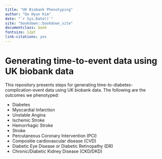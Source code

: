 ```yaml
--- 
title: "UK Biobank Phenotyping"
author: "Do Hyun Kim"
date: "`r Sys.Date()`"
site: "bookdown::bookdown_site"
documentclass: book
fontsize: 12pt
link-citations: yes
---
```


# Generating time-to-event data using UK biobank data {-}

This repository presents steps for generating time-to-diabetes-complication-event data using UK biobank data. The following are the outcomes we phenotyped:

- Diabetes
- Myocardial Infarction
- Unstable Angina
- Ischemic Stroke
- Hemorrhagic Stroke
- Stroke
- Percutaneous Coronary Intervention (PCI)
- Compositie cardiovascular disease (CVD)
- Diabetic Eye Disease or Diabetic Retinopathy (DR)
- Chronic/Diabetic Kidney Disease (CKD/DKD)